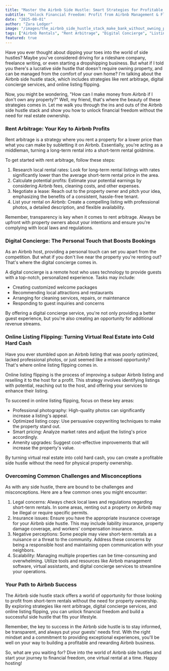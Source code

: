 ```yaml
---
title: "Master the Airbnb Side Hustle: Smart Strategies for Profitable Rentals, No Property Ownership Required"
subtitle: "Unlock Financial Freedom: Profit from Airbnb Management & Flipping Virtual Listings—No Real Estate Ownership Needed"
date: "2025-08-01"
author: "Zara Ledger"
image: "/images/the_airbnb_side_hustle_stack_make_bank_without_owning_property__rent_arbitrage_digital_concierge_and_online_listing_flippingall_the_ways_to_profit_from_short-term_rentals_with_no_real_estate_765671e7.jpg"
tags: ["Airbnb Rentals", "Rent Arbitrage", "Digital Concierge", "Listing Flipping"]
featured: true
---
```


Have you ever thought about dipping your toes into the world of side hustles? Maybe you've considered driving for a rideshare company, freelance writing, or even starting a dropshipping business. But what if I told you there's a lucrative side hustle that doesn't require owning property, and can be managed from the comfort of your own home? I'm talking about the Airbnb side hustle stack, which includes strategies like rent arbitrage, digital concierge services, and online listing flipping.

Now, you might be wondering, "How can I make money from Airbnb if I don't own any property?" Well, my friend, that's where the beauty of these strategies comes in. Let me walk you through the ins and outs of the Airbnb side hustle stack and show you how to unlock financial freedom without the need for real estate ownership.

### Rent Arbitrage: Your Key to Airbnb Profits

Rent arbitrage is a strategy where you rent a property for a lower price than what you can make by subletting it on Airbnb. Essentially, you're acting as a middleman, turning a long-term rental into a short-term rental goldmine.

To get started with rent arbitrage, follow these steps:

1. Research local rental rates: Look for long-term rental listings with rates significantly lower than the average short-term rental price in the area.
2. Calculate potential profits: Estimate your potential earnings by considering Airbnb fees, cleaning costs, and other expenses.
3. Negotiate a lease: Reach out to the property owner and pitch your idea, emphasizing the benefits of a consistent, hassle-free tenant.
4. List your rental on Airbnb: Create a compelling listing with professional photos, a detailed description, and flexible availability.

Remember, transparency is key when it comes to rent arbitrage. Always be upfront with property owners about your intentions and ensure you're complying with local laws and regulations.

### Digital Concierge: The Personal Touch that Boosts Bookings

As an Airbnb host, providing a personal touch can set you apart from the competition. But what if you don't live near the property you're renting out? That's where the digital concierge comes in.

A digital concierge is a remote host who uses technology to provide guests with a top-notch, personalized experience. Tasks may include:

* Creating customized welcome packages
* Recommending local attractions and restaurants
* Arranging for cleaning services, repairs, or maintenance
* Responding to guest inquiries and concerns

By offering a digital concierge service, you're not only providing a better guest experience, but you're also creating an opportunity for additional revenue streams.

### Online Listing Flipping: Turning Virtual Real Estate into Cold Hard Cash

Have you ever stumbled upon an Airbnb listing that was poorly optimized, lacked professional photos, or just seemed like a missed opportunity? That's where online listing flipping comes in.

Online listing flipping is the process of improving a subpar Airbnb listing and reselling it to the host for a profit. This strategy involves identifying listings with potential, reaching out to the host, and offering your services to enhance their listing.

To succeed in online listing flipping, focus on these key areas:

* Professional photography: High-quality photos can significantly increase a listing's appeal.
* Optimized listing copy: Use persuasive copywriting techniques to make the property stand out.
* Smart pricing: Analyze market rates and adjust the listing's price accordingly.
* Amenity upgrades: Suggest cost-effective improvements that will increase the property's value.

By turning virtual real estate into cold hard cash, you can create a profitable side hustle without the need for physical property ownership.

### Overcoming Common Challenges and Misconceptions

As with any side hustle, there are bound to be challenges and misconceptions. Here are a few common ones you might encounter:

1. Legal concerns: Always check local laws and regulations regarding short-term rentals. In some areas, renting out a property on Airbnb may be illegal or require specific permits.
2. Insurance issues: Ensure you have the appropriate insurance coverage for your Airbnb side hustle. This may include liability insurance, property damage coverage, and workers' compensation insurance.
3. Negative perceptions: Some people may view short-term rentals as a nuisance or a threat to the community. Address these concerns by being a responsible host and maintaining open communication with your neighbors.
4. Scalability: Managing multiple properties can be time-consuming and overwhelming. Utilize tools and resources like Airbnb management software, virtual assistants, and digital concierge services to streamline your operations.

### Your Path to Airbnb Success

The Airbnb side hustle stack offers a world of opportunity for those looking to profit from short-term rentals without the need for property ownership. By exploring strategies like rent arbitrage, digital concierge services, and online listing flipping, you can unlock financial freedom and build a successful side hustle that fits your lifestyle.

Remember, the key to success in the Airbnb side hustle is to stay informed, be transparent, and always put your guests' needs first. With the right mindset and a commitment to providing exceptional experiences, you'll be well on your way to building a profitable and rewarding Airbnb business.

So, what are you waiting for? Dive into the world of Airbnb side hustles and start your journey to financial freedom, one virtual rental at a time. Happy hosting!